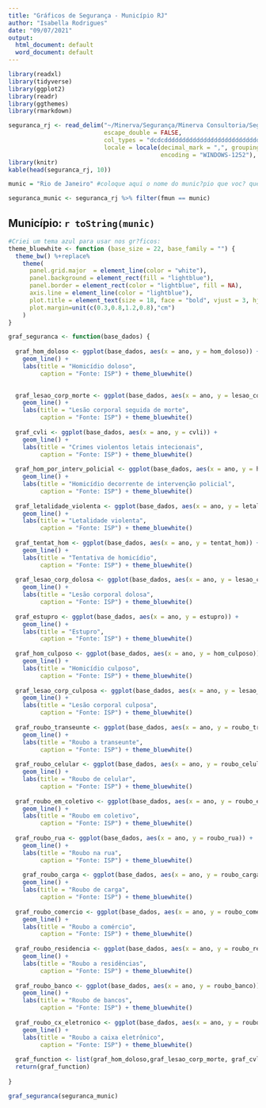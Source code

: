 ---
title: "Gráficos de Segurança - Município RJ"
author: "Isabella Rodrigues"
date: "09/07/2021"
output:
  html_document: default
  word_document: default
---

```{r carregamento de dados, include = FALSE}
library(readxl)
library(tidyverse)
library(ggplot2)
library(readr)
library(ggthemes)
library(rmarkdown)

```
```{r carregar base de dados, echo = FALSE, message = FALSE, warning=FALSE, include = FALSE}
seguranca_rj <- read_delim("~/Minerva/Segurança/Minerva Consultoria/Segurança - BaseMunicipioTaxaAno.csv", ";", 
                           escape_double = FALSE, 
                           col_types = "dcdcddddddddddddddddddddddddddddddddddddddddddddddddddddd", 
                           locale = locale(decimal_mark = ",", grouping_mark = ".", 
                                           encoding = "WINDOWS-1252"), trim_ws = TRUE)
library(knitr)
kable(head(seguranca_rj, 10))
```
```{r selecionando município, message = FALSE, warning=FALSE, include = FALSE}
munic = "Rio de Janeiro" #coloque aqui o nome do munic?pio que voc? quer analisar.

seguranca_munic <- seguranca_rj %>% filter(fmun == munic)

```
## Município: `r toString(munic)`

```{r criar tema gráfico, message = FALSE, warning= FALSE, include = FALSE}
#Criei um tema azul para usar nos gr?ficos:
theme_bluewhite <- function (base_size = 22, base_family = "") {
  theme_bw() %+replace% 
    theme(
      panel.grid.major  = element_line(color = "white"),
      panel.background = element_rect(fill = "lightblue"),
      panel.border = element_rect(color = "lightblue", fill = NA),
      axis.line = element_line(color = "lightblue"),
      plot.title = element_text(size = 18, face = "bold", vjust = 3, hjust = 0.5),
      plot.margin=unit(c(0.3,0.8,1.2,0.8),"cm")
    )
}

```

```{r função dos gráficos, message = FALSE, warning = FALSE, echo =FALSE, results = "hide"}

graf_seguranca <- function(base_dados) {
  
  graf_hom_doloso <- ggplot(base_dados, aes(x = ano, y = hom_doloso)) +
    geom_line() +  
    labs(title = "Homicídio doloso",
         caption = "Fonte: ISP") + theme_bluewhite()

  
  graf_lesao_corp_morte <- ggplot(base_dados, aes(x = ano, y = lesao_corp_morte)) +
    geom_line() +  
    labs(title = "Lesão corporal seguida de morte",
         caption = "Fonte: ISP") + theme_bluewhite()
  
  graf_cvli <- ggplot(base_dados, aes(x = ano, y = cvli)) +
    geom_line() +  
    labs(title = "Crimes violentos letais intecionais",
         caption = "Fonte: ISP") + theme_bluewhite()
  
  graf_hom_por_interv_policial <- ggplot(base_dados, aes(x = ano, y = hom_por_interv_policial)) +
    geom_line() +  
    labs(title = "Homicídio decorrente de intervenção policial",
         caption = "Fonte: ISP") + theme_bluewhite()
  
  graf_letalidade_violenta <- ggplot(base_dados, aes(x = ano, y = letalidade_violenta)) +
    geom_line() +  
    labs(title = "Letalidade violenta",
         caption = "Fonte: ISP") + theme_bluewhite()
  
  graf_tentat_hom <- ggplot(base_dados, aes(x = ano, y = tentat_hom)) +
    geom_line() +  
    labs(title = "Tentativa de homicídio",
         caption = "Fonte: ISP") + theme_bluewhite()
  
  graf_lesao_corp_dolosa <- ggplot(base_dados, aes(x = ano, y = lesao_corp_dolosa)) +
    geom_line() +  
    labs(title = "Lesão corporal dolosa",
         caption = "Fonte: ISP") + theme_bluewhite()
  
  graf_estupro <- ggplot(base_dados, aes(x = ano, y = estupro)) +
    geom_line() +  
    labs(title = "Estupro",
         caption = "Fonte: ISP") + theme_bluewhite()
  
  graf_hom_culposo <- ggplot(base_dados, aes(x = ano, y = hom_culposo)) +
    geom_line() +  
    labs(title = "Homicídio culposo",
         caption = "Fonte: ISP") + theme_bluewhite()
  
  graf_lesao_corp_culposa <- ggplot(base_dados, aes(x = ano, y = lesao_corp_culposa)) +
    geom_line() +  
    labs(title = "Lesão corporal culposa",
         caption = "Fonte: ISP") + theme_bluewhite()
  
  graf_roubo_transeunte <- ggplot(base_dados, aes(x = ano, y = roubo_transeunte)) +
    geom_line() +  
    labs(title = "Roubo a transeunte",
         caption = "Fonte: ISP") + theme_bluewhite()
  
  graf_roubo_celular <- ggplot(base_dados, aes(x = ano, y = roubo_celular)) +
    geom_line() +  
    labs(title = "Roubo de celular",
         caption = "Fonte: ISP") + theme_bluewhite()
  
  graf_roubo_em_coletivo <- ggplot(base_dados, aes(x = ano, y = roubo_em_coletivo)) +
    geom_line() +  
    labs(title = "Roubo em coletivo",
         caption = "Fonte: ISP") + theme_bluewhite()
  
  graf_roubo_rua <- ggplot(base_dados, aes(x = ano, y = roubo_rua)) +
    geom_line() +  
    labs(title = "Roubo na rua",
         caption = "Fonte: ISP") + theme_bluewhite()
  
    graf_roubo_carga <- ggplot(base_dados, aes(x = ano, y = roubo_carga)) +
    geom_line() +  
    labs(title = "Roubo de carga",
         caption = "Fonte: ISP") + theme_bluewhite()
    
  graf_roubo_comercio <- ggplot(base_dados, aes(x = ano, y = roubo_comercio)) +
    geom_line() +  
    labs(title = "Roubo a comércio",
         caption = "Fonte: ISP") + theme_bluewhite()
  
  graf_roubo_residencia <- ggplot(base_dados, aes(x = ano, y = roubo_residencia)) +
    geom_line() +  
    labs(title = "Roubo a residências",
         caption = "Fonte: ISP") + theme_bluewhite()
  
  graf_roubo_banco <- ggplot(base_dados, aes(x = ano, y = roubo_banco)) +
    geom_line() +  
    labs(title = "Roubo de bancos",
         caption = "Fonte: ISP") + theme_bluewhite()
  
  graf_roubo_cx_eletronico <- ggplot(base_dados, aes(x = ano, y = roubo_cx_eletronico)) +
    geom_line() +  
    labs(title = "Roubo a caixa eletrônico",
         caption = "Fonte: ISP") + theme_bluewhite()
    
  graf_function <- list(graf_hom_doloso,graf_lesao_corp_morte, graf_cvli, graf_hom_por_interv_policial,graf_letalidade_violenta, graf_tentat_hom, graf_lesao_corp_dolosa, graf_estupro, graf_hom_culposo, graf_lesao_corp_culposa, graf_roubo_transeunte, graf_roubo_celular, graf_roubo_em_coletivo, graf_roubo_rua, graf_roubo_carga, graf_roubo_comercio, graf_roubo_residencia, graf_roubo_banco, graf_roubo_cx_eletronico)
  return(graf_function)
  
}

graf_seguranca(seguranca_munic)
```
